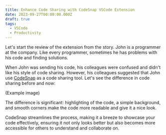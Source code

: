 ```yaml
---
title: Enhance Code Sharing with CodeSnap VSCode Extension
date: 2023-09-27T00:00:00.000Z
draft: true
tags:
  - VSCode
  - Productivity
---
```


Let's start the review of the extension from the story. John is a programmer at the company. Like every programmer, sometimes he has problems with his code and finding solutions.

When John was sending his code, his colleagues were confused and didn't like his style of code sharing. However, his colleagues suggested that John use [CodeSnap](https://marketplace.visualstudio.com/items?itemName=adpyke.codesnap) as a code sharing tool. Let's see the difference in code sharing before and now:

(Example image)

The difference is significant: highlighting of the code, a simple background, and smooth corners make the code more readable and give it a nice look.

CodeSnap streamlines the process, making it a breeze to showcase your code effectively, ensuring it not only looks better but also becomes more accessible for others to understand and collaborate on.

